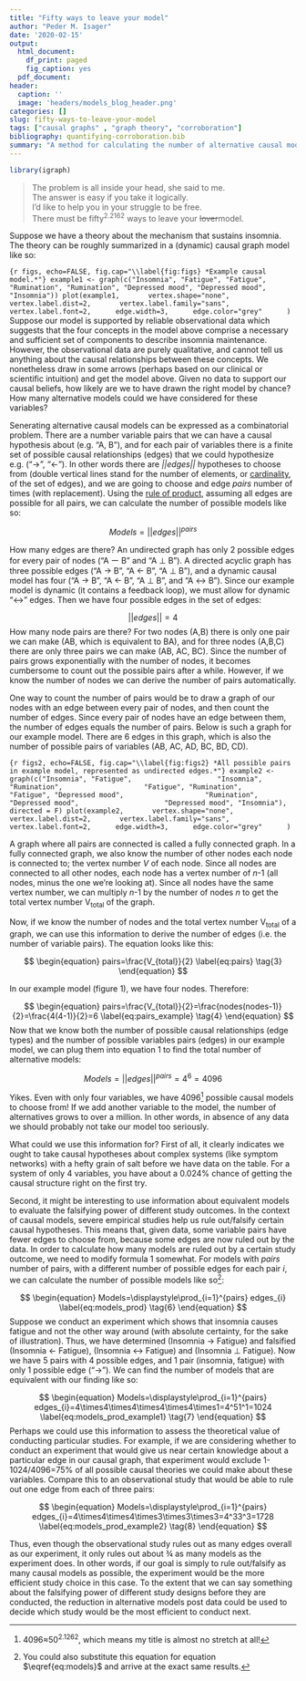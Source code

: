 ```yaml
---
title: "Fifty ways to leave your model"
author: "Peder M. Isager"
date: '2020-02-15'
output:
  html_document: 
    df_print: paged
    fig_caption: yes
  pdf_document: 
header:
  caption: ''
  image: 'headers/models_blog_header.png'
categories: []
slug: fifty-ways-to-leave-your-model
tags: ["causal graphs" , "graph theory", "corroboration"]
bibliography: quantifying-corroboration.bib
summary: "A method for calculating the number of alternative causal models, given a number of variables/nodes."
---
```


```r
library(igraph)
```


>The problem is all inside your head, she said to me.<br/> The answer is easy if you take it logically.<br/> I'd like to help you in your struggle to be free.<br/> There must be fifty<sup>2.2162</sup> ways to leave your ~~lover~~model.

Suppose we have a theory about the mechanism that sustains insomnia. The theory can be roughly summarized in a (dynamic) causal graph model like so: 

```{r figs, echo=FALSE, fig.cap="\\label{fig:figs} *Example causal model.*"}
example1 <- graph(c("Insomnia", "Fatigue", "Fatigue", "Rumination", "Rumination", "Depressed mood", "Depressed mood", "Insomnia"))
plot(example1, 
     vertex.shape="none", 
     vertex.label.dist=2, 
     vertex.label.family="sans", 
     vertex.label.font=2,
     edge.width=3,
     edge.color="grey"
     )
```
Suppose our model is supported by reliable observational data which suggests that the four concepts in the model above comprise a necessary and sufficient set of components to describe insomnia maintenance. However, the observational data are purely qualitative, and cannot tell us anything about the causal relationships between these concepts. We nonetheless draw in some arrows (perhaps based on our clinical or scientific intuition) and get the model above. Given no data to support our causal beliefs, how likely are we to have drawn the right model by chance? How many alternative models could we have considered for these variables?

Senerating alternative causal models can be expressed as a combinatorial problem. There are a number variable pairs that we can have a causal hypothesis about (e.g. “A, B”), and for each pair of variables there is a finite set of possible causal relationships (edges) that we could hypothesize e.g. (“→”, “←”). In other words there are *||edges||* hypotheses to choose from (double vertical lines stand for the number of elements, or [cardinality](https://simple.wikipedia.org/wiki/Cardinality), of the set of edges), and we are going to choose and edge *pairs* number of times (with replacement). Using the [rule of product](https://en.wikipedia.org/wiki/Rule_of_product), assuming all edges are possible for all pairs, we can calculate the number of possible models like so:

$$
\begin{equation}
Models=||edges||^{pairs}
\label{eq:models}
\tag{1}
\end{equation}
$$

How many edges are there? An undirected graph has only 2 possible edges for every pair of nodes (“A ー B” and “A ⊥ B”). A directed acyclic graph has three possible edges (“A → B”, “A ← B”, “A ⊥ B”), and a dynamic causal model has four (“A → B”, “A ← B”, “A ⊥ B”, and “A ↔ B”). Since our example model is dynamic (it contains a feedback loop), we must allow for dynamic “↔” edges. Then we have four possible edges in the set of edges:

$$
\begin{equation}
||edges||=4
\label{eq:edges}
\tag{2}
\end{equation}
$$
How many node pairs are there? For two nodes (A,B) there is only one pair we can make (AB, which is equivalent to BA), and for three nodes (A,B,C) there are only three pairs we can make (AB, AC, BC). Since the number of pairs grows exponentially with the number of nodes, it becomes cumbersome to count out the possible pairs after a while. However, if we know the number of nodes we can derive the number of pairs automatically. 

One way to count the number of pairs would be to draw a graph of our nodes with an edge between every pair of nodes, and then count the number of edges. Since every pair of nodes have an edge between them, the number of edges equals the number of pairs. Below is such a graph for our example model. There are 6 edges in this graph, which is also the number of possible pairs of variables (AB, AC, AD, BC, BD, CD). 

```{r figs2, echo=FALSE, fig.cap="\\label{fig:figs2} *All possible pairs in example model, represented as undirected edges.*"}
example2 <- graph(c("Insomnia", "Fatigue", 
                   "Insomnia", "Rumination",
                   "Fatigue", "Rumination", 
                   "Fatigue", "Depressed mood",
                   "Rumination", "Depressed mood", 
                   "Depressed mood", "Insomnia"), directed = F)
plot(example2, 
     vertex.shape="none", 
     vertex.label.dist=2, 
     vertex.label.family="sans", 
     vertex.label.font=2,
     edge.width=3,
     edge.color="grey"
     )
```

A graph where all pairs are connected is called a fully connected graph. In a fully connected graph, we also know the number of other nodes each node is connected to; the vertex number *V* of each node. Since all nodes are connected to all other nodes, each node has a vertex number of *n*-1 (all nodes, minus the one we’re looking at). Since all nodes have the same vertex number, we can multiply *n*-1 by the number of nodes *n* to get the total vertex number V<sub>total</sub> of the graph. 

Now, if we know the number of nodes and the total vertex number V<sub>total</sub> of a graph, we can use this information to derive the number of edges (i.e. the number of variable pairs). The equation looks like this: 

$$
\begin{equation}
pairs=\frac{V_{total}}{2}
\label{eq:pairs}
\tag{3}
\end{equation}
$$

In our example model (figure 1), we have four nodes. Therefore:

$$
\begin{equation}
pairs=\frac{V_{total}}{2}=\frac{nodes(nodes-1)}{2}=\frac{4(4-1)}{2}=6
\label{eq:pairs_example}
\tag{4}
\end{equation}
$$
Now that we know both the number of possible causal relationships (edge types) and the number of possible variables pairs (edges) in our example model, we can plug them into equation 1 to find the total number of alternative models: 

$$
\begin{equation}
Models=||edges||^{pairs}=4^6=4096
\label{eq:models_example}
\tag{5}
\end{equation}
$$

Yikes. Even with only four variables, we have 4096^[4096≈50<sup>2.1262</sup>, which means my title is almost no stretch at all!] possible causal models to choose from! If we add another variable to the model, the number of alternatives grows to over a million. In other words, in absence of any data we should probably not take our model too seriously.

What could we use this information for? First of all, it clearly indicates we ought to take causal hypotheses about complex systems (like symptom networks) with a hefty grain of salt before we have data on the table. For a system of only 4 variables, you have about a 0.024% chance of getting the causal structure right on the first try. 

Second, it might be interesting to use information about equivalent models to evaluate the falsifying power of different study outcomes. In the context of causal models, severe empirical studies help us rule out/falsify certain causal hypotheses. This means that, given data, some variable pairs have fewer edges to choose from, because some edges are now ruled out by the data. In order to calculate how many models are ruled out by a certain study outcome, we need to modify formula 1 somewhat. For models with *pairs* number of pairs, with a different number of possible edges for each pair *i*, we can calculate the number of possible models like so^[You could also substitute this equation for equation $\eqref{eq:models}$ and arrive at the exact same results.]:

$$
\begin{equation}
Models=\displaystyle\prod_{i=1}^{pairs} edges_{i}
\label{eq:models_prod}
\tag{6}
\end{equation}
$$
Suppose we conduct an experiment which shows that insomnia causes fatigue and not the other way around (with absolute certainty, for the sake of illustration). Thus, we have determined (Insomnia → Fatigue) and falsified (Insomnia ← Fatigue), (Insomnia ↔ Fatigue) and (Insomnia ⊥ Fatigue). Now we have 5 pairs with 4 possible edges, and 1 pair (insomnia, fatigue) with only 1 possible edge (“→”). We can find the number of models that are equivalent with our finding like so: 

$$
\begin{equation}
Models=\displaystyle\prod_{i=1}^{pairs} edges_{i}=4\times4\times4\times4\times4\times1=4^51^1=1024
\label{eq:models_prod_example1}
\tag{7}
\end{equation}
$$
Perhaps we could use this information to assess the theoretical value of conducting particular studies. For example, if we are considering whether to conduct an experiment that would give us near certain knowledge about a particular edge in our causal graph, that experiment would exclude 1-1024/4096=75% of all possible causal theories we could make about these variables. Compare this to an observational study that would be able to rule out one edge from each of three pairs: 

$$
\begin{equation}
Models=\displaystyle\prod_{i=1}^{pairs} edges_{i}=4\times4\times4\times3\times3\times3=4^33^3=1728
\label{eq:models_prod_example2}
\tag{8}
\end{equation}
$$

Thus, even though the observational study rules out as many edges overall as our experiment, it only rules out about ¾ as many models as the experiment does. In other words, if our goal is simply to rule out/falsify as many causal models as possible, the experiment would be the more efficient study choice in this case. To the extent that we can say something about the falsifying power of different study designs before they are conducted, the reduction in alternative models post data could be used to decide which study would be the most efficient to conduct next. 